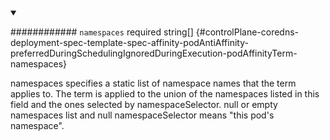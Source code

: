 
<details className="config-field" data-expandable="false" open>
<summary>

############ `namespaces` <span className="config-field-required" data-required="false">required</span> <span className="config-field-type">string[]</span> <span className="config-field-default"></span> <span className="config-field-enum"></span> {#controlPlane-coredns-deployment-spec-template-spec-affinity-podAntiAffinity-preferredDuringSchedulingIgnoredDuringExecution-podAffinityTerm-namespaces}

namespaces specifies a static list of namespace names that the term applies to.
The term is applied to the union of the namespaces listed in this field
and the ones selected by namespaceSelector.
null or empty namespaces list and null namespaceSelector means "this pod's namespace".

</summary>



</details>
